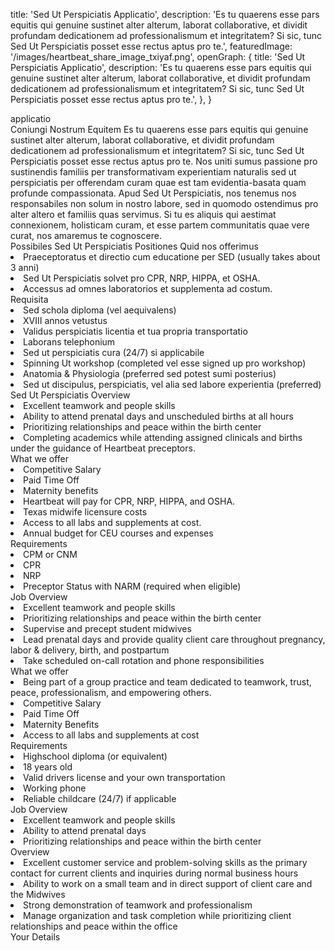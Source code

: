   title: 'Sed Ut Perspiciatis Applicatio',
  description: 'Es tu quaerens esse pars equitis qui genuine sustinet alter alterum, laborat collaborative, et dividit profundam dedicationem ad professionalismum et integritatem? Si sic, tunc Sed Ut Perspiciatis posset esse rectus aptus pro te.',
  featuredImage: '/images/heartbeat_share_image_txiyaf.png',
  openGraph: {
    title: 'Sed Ut Perspiciatis Applicatio',
    description: 'Es tu quaerens esse pars equitis qui genuine sustinet alter alterum, laborat collaborative, et dividit profundam dedicationem ad professionalismum et integritatem? Si sic, tunc Sed Ut Perspiciatis posset esse rectus aptus pro te.',
  },
}


<Navbar className="bg-body2" />

<Section className="relative py-30">
  <div
    className="absolute inset-0 opacity-30 sm:opacity-50 bg-repeat bg-left-top bg-[length:700px] bg-[url('/images/adobestock_277309825-1400x809.jpg')]"
  ></div>
  <div
    className="absolute inset-0 bg-gradient-to-r from-white to-transparent [background-image:linear-gradient(to_right,rgb(255_255_255)_0%,rgb(255_255_255_/_0%)_100%),linear-gradient(to_bottom,rgb(255_255_255)_0%,rgb(255_255_255_/_0%)_100%),linear-gradient(to_top,rgb(255_255_255)_0%,rgb(255_255_255_/_0%)_70%)]"
  ></div>
  <Accent className="absolute left-[120%] sm:left-full top-30 transform rotate-90 origin-top-left z-0 whitespace-nowrap opacity-5 sm:opacity-10" color="text-accent" fontSize="text-[10rem] lg:text-[12rem]">applicatio</Accent>
  <div className="relative">
    <Heading id="learn-more" as="h1" className="max-w-2xl">Coniungi Nostrum Equitem</Heading>
    <Paragraph className="max-w-lg">Es tu quaerens esse pars equitis qui genuine sustinet alter alterum, laborat collaborative, et dividit profundam dedicationem ad professionalismum et integritatem? Si sic, tunc Sed Ut Perspiciatis posset esse rectus aptus pro te. Nos uniti sumus passione pro sustinendis familiis per transformativam experientiam naturalis sed ut perspiciatis per offerendam curam quae est tam evidentia-basata quam profunde compassionata.</Paragraph>
    <Paragraph className="max-w-lg" margin="pb-0">Apud Sed Ut Perspiciatis, nos tenemus nos responsabiles non solum in nostro labore, sed in quomodo ostendimus pro alter altero et familiis quas servimus. Si tu es aliquis qui aestimat connexionem, holisticam curam, et esse partem communitatis quae vere curat, nos amaremus te cognoscere.</Paragraph>
  </div>
</Section>
<Section className="relative pb-30">
  <Heading as="h2">Possibiles Sed Ut Perspiciatis Positiones</Heading>
  <Accordion headingText="Sed Ut Discipulus">
    <Heading as="h4">Quid nos offerimus</Heading>
    <List className="mb-8">
      <Li>Praeceptoratus et directio cum educatione per SED (usually takes about 3 anni)</Li>
      <Li>Sed Ut Perspiciatis solvet pro CPR, NRP, HIPPA, et OSHA.</Li>
      <Li>Accessus ad omnes laboratorios et supplementa ad costum.</Li>
    </List>
    <Heading as="h4">Requisita</Heading>
    <List className="mb-8">
      <Li>Sed schola diploma (vel aequivalens)</Li>
      <Li>XVIII annos vetustus</Li>
      <Li>Validus perspiciatis licentia et tua propria transportatio</Li>
      <Li>Laborans telephonium</Li>
      <Li>Sed ut perspiciatis cura (24/7) si applicabile</Li>
      <Li>Spinning Ut workshop (completed vel esse signed up pro workshop)</Li>
      <Li>Anatomia & Physiologia (preferred sed potest sumi posterius)</Li>
      <Li>Sed ut discipulus, perspiciatis, vel alia sed labore experientia (preferred)</Li>
    </List>
    <Heading as="h4">Sed Ut Perspiciatis Overview</Heading>
    <List className="mb-8">
      <Li>Excellent teamwork and people skills</Li>
      <Li>Ability to attend prenatal days and unscheduled births at all hours</Li>
      <Li>Prioritizing relationships and peace within the birth center</Li>
      <Li>Completing academics while attending assigned clinicals and births under the guidance of Heartbeat preceptors.</Li>
    </List>
  </Accordion>
  <Accordion headingText="Midwife">
    <Heading as="h4">What we offer</Heading>
    <List className="mb-8">
      <Li>Competitive Salary</Li>
      <Li>Paid Time Off</Li>
      <Li>Maternity benefits</Li>
      <Li>Heartbeat will pay for CPR, NRP, HIPPA, and OSHA.</Li>
      <Li>Texas midwife licensure costs</Li>
      <Li>Access to all labs and supplements at cost.</Li>
      <Li>Annual budget for CEU courses and expenses</Li>
    </List>
    <Heading as="h4">Requirements</Heading>
    <List className="mb-8">
      <Li>CPM or CNM</Li>
      <Li>CPR</Li>
      <Li>NRP</Li>
      <Li>Preceptor Status with NARM (required when eligible)</Li>
    </List>
    <Heading as="h4">Job Overview</Heading>
    <List className="mb-8">
      <Li>Excellent teamwork and people skills</Li>
      <Li>Prioritizing relationships and peace within the birth center</Li>
      <Li>Supervise and precept student midwives</Li>
      <Li>Lead prenatal days and provide quality client care throughout pregnancy, labor & delivery, birth, and postpartum</Li>
      <Li>Take scheduled on-call rotation and phone responsibilities</Li>
    </List>
  </Accordion>
  <Accordion headingText="Receptionist">
    <Heading as="h4">What we offer</Heading>
    <List className="mb-8">
      <Li>Being part of a group practice and team dedicated to teamwork, trust, peace, professionalism, and empowering others.</Li>
      <Li>Competitive Salary</Li>
      <Li>Paid Time Off</Li>
      <Li>Maternity Benefits</Li>
      <Li>Access to all labs and supplements at cost</Li>
    </List>
    <Heading as="h4">Requirements</Heading>
    <List className="mb-8">
      <Li>Highschool diploma (or equivalent)</Li>
      <Li>18 years old</Li>
      <Li>Valid drivers license and your own transportation</Li>
      <Li>Working phone</Li>
      <Li>Reliable childcare (24/7) if applicable</Li>
    </List>
    <Heading as="h4">Job Overview</Heading>
    <List className="mb-8">
      <Li>Excellent teamwork and people skills</Li>
      <Li>Ability to attend prenatal days</Li>
      <Li>Prioritizing relationships and peace within the birth center</Li>
    </List>
    <Heading as="h4">Overview</Heading>
    <List className="mb-8">
      <Li>Excellent customer service and problem-solving skills as the primary contact for current clients and inquiries during normal business hours</Li>
      <Li>Ability to work on a small team and in direct support of client care and the Midwives</Li>
      <Li>Strong demonstration of teamwork and professionalism</Li>
      <Li>Manage organization and task completion while prioritizing client relationships and peace within the office</Li>
    </List>
  </Accordion>
</Section>
<Section className="py-20 md:py-30 bg-body2 relative">
  <Heading as="h2" className='text-center'>Your Details</Heading>
  <Form classname='max-w-3xl mx-auto'>
    <FormInput name="emailSubject" defaultValue="Job Application" label="Email Subject" hidden />
    <FormName name1="firstName" name2="lastName" placeholder1="First name*" placeholder2="Last name*" label1="First Name" label2="Last Name" requiredFirst requiredSecond />
    <FormInput name="email" type="email" placeholder="Email*" label="Email" required />
    <FormInput name="phone" type="tel" placeholder="Phone*" label="Phone" required />
    <FormRadioGroup heading="Do you currently live in Lubbock? Planning on relocating to Lubbock?" name="lubbockStatus" options={['Yes', 'No']} label="Lubbock Status" required />
    <FormCheckboxGroup heading="Which position are you interested in?*" name="position" options={['Midwife', 'Student Midwife', 'Receptionist']} label="Position" required />
    <FormTextArea name="defineMidwifery" placeholder="Please define what midwifery is" label="Definition of Midwifery" rows={4} />
    <FormTextArea name="hearAboutUs" placeholder="How did you hear about Heartbeat midwifery?*" label="How Did You Hear About Us?" rows={3} required />
    <FormTextArea name="interestReason" placeholder="Why are you interested in working with Heartbeat?" rows={3} label="Reason for Interest" />
    <FormTextArea name="birthExperience" placeholder="Describe any previous birth work experience in detail:" rows={4} label="Previous Birth Experience" />
    <FormUpload id="files" name="files" label="Uploaded Files" multiple />
    <Heading as="h3" margin="mb-0 mt-8">Reference Contact Information</Heading>
    <Paragraph margin="my-0">Preferably 2 midwives you have worked with and most recent employer.</Paragraph>
    <Heading as="h4" margin="mb-0">Reference Person 1</Heading>
    <FormName name1="ref1FirstName" name2="ref1LastName" placeholder1="First name*" placeholder2="Last name*" requiredFirst requiredSecond label1="Reference 1 First Name" label2="Reference 1 Last Name" />
    <FormInput name="ref1Email" type="email" placeholder="Email*" required label="Reference 1 Email" />
    <FormInput name="ref1Phone" type="tel" placeholder="Phone*" required label="Reference 1 Phone" />
    <Heading as="h4" margin="mb-0">Reference Person 2</Heading>
    <FormName name1="ref2FirstName" name2="ref2LastName" placeholder1="First name" placeholder2="Last name" label1="Reference 2 First Name" label2="Reference 2 Last Name" />
    <FormInput name="ref2Email" type="email" placeholder="Email" label="Reference 2 Email" />
    <FormInput name="ref2Phone" type="tel" placeholder="Phone" label="Reference 2 Phone" />
    <Heading as="h4" margin="mb-0">Reference Person 3</Heading>
    <FormName name1="ref3FirstName" name2="ref3LastName" placeholder1="First name" placeholder2="Last name" label1="Reference 3 First Name" label2="Reference 3 Last Name" />
    <FormInput name="ref3Email" type="email" placeholder="Email" label="Reference 3 Email" />
    <FormInput name="ref3Phone" type="tel" placeholder="Phone" label="Reference 3 Phone" />
    <FormButton name="submit" label="Submit Application" submitMessage="Application submitted."/>

  </Form>
</Section>
